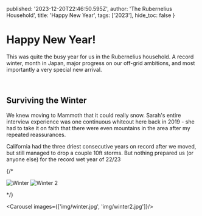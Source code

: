   published: '2023-12-20T22:46:50.595Z',
  author: 'The Rubernelius Household',
  title: 'Happy New Year',
  tags: ['2023'],
  hide_toc: false
}

# Happy New Year!

This was quite the busy year for us in the Rubernelius household. A record winter, month in Japan, major progress on our off-grid ambitions, and most importantly a very special new arrival.

<br/>

## Surviving the Winter

We knew moving to Mammoth that it could really snow. Sarah's entire interview experience was one continuous whiteout here back in 2019 - she had to take it on faith that there were even mountains in the area after my repeated reassurances.

California had the three driest consecutive years on record after we moved, but still managed to drop a couple 10ft storms. But nothing prepared us (or anyone else) for the record wet year of 22/23

{/*

![Winter](img/winter.jpg)
![Winter 2](img/winter2.jpg)

*/}

<Carousel images={['img/winter.jpg', 'img/winter2.jpg']}/>

